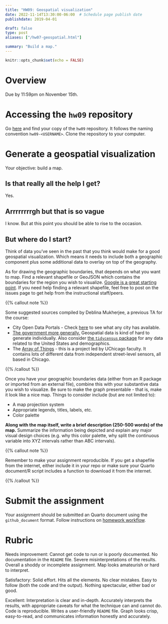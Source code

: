 ```yaml
---
title: "HW09: Geospatial visualization"
date: 2022-11-14T13:30:00-06:00  # Schedule page publish date
publishdate: 2019-04-01

draft: false
type: post
aliases: ["/hw07-geospatial.html"]

summary: "Build a map."
---
```


```r
knitr::opts_chunk$set(echo = FALSE)
```

# Overview

Due by 11:59pm on November 15th.

# Accessing the `hw09` repository

Go [here](https://github.coecis.cornell.edu/cis-fa22) and find your copy of the `hw09` repository. It follows the naming convention `hw09-<USERNAME>`. Clone the repository to your computer.

# Generate a geospatial visualization

Your objective: build a map.

## Is that really all the help I get?

Yes.

## Arrrrrrrrgh but that is so vague

I know. But at this point you should be able to rise to the occasion.

## But where do I start?

Think of data you've seen in the past that you think would make for a good geospatial visualization. Which means it needs to include both a geographic component plus some additional data to overlay on top of the geography.

As for drawing the geographic boundaries, that depends on what you want to map. Find a relevant shapefile or GeoJSON which contains the boundaries for the region you wish to visualize. [Google is a great starting point](https://www.google.com/search?q=where+to+get+shapefiles). If you need help finding a relevant shapefile, feel free to post on the issues page to get help from the instructional staff/peers.

{{% callout note %}}

Some suggested sources compiled by Deblina Mukherjee, a previous TA for the course:

* City Open Data Portals - Check [here](http://us-cities.survey.okfn.org/) to see what any city has available.
* [The government more generally.](https://catalog.data.gov/dataset?metadata_type=geospatial) Geospatial data is kind of hard to generate individually. Also consider [the `tidycensus` package](/notes/vector-maps-practice/) for any data related to the United States and demographics.
* The [Array of Things](https://arrayofthings.github.io/) - this is a project led by UChicago faculty. It contains lots of different data from independent street-level sensors, all based in Chicago. 

{{% /callout %}}

Once you have your geographic boundaries data (either from an R package or imported from an external file), combine this with your substantive data you wish to visualize. Be sure to make the graph presentable - that is, make it look like a nice map. Things to consider include (but are not limited to):

* A map projection system
* Appropriate legends, titles, labels, etc.
* Color palette

**Along with the map itself, write a brief description (250-500 words) of the map.** Summarize the information being depicted and explain any major visual design choices (e.g. why this color palette, why split the continuous variable into XYZ intervals rather than ABC intervals).

{{% callout note %}}

Remember to make your assignment reproducible. If you get a shapefile from the internet, either include it in your repo or make sure your Quarto document/R script includes a function to download it from the internet.

{{% /callout %}}

# Submit the assignment

Your assignment should be submitted an Quarto document using the `github_document` format. Follow instructions on [homework workflow](/faq/homework-guidelines/#homework-workflow).

# Rubric

Needs improvement: Cannot get code to run or is poorly documented. No documentation in the `README` file. Severe misinterpretations of the results. Overall a shoddy or incomplete assignment. Map looks amateurish or hard to interpret.

Satisfactory: Solid effort. Hits all the elements. No clear mistakes. Easy to follow (both the code and the output). Nothing spectacular, either bad or good.

Excellent: Interpretation is clear and in-depth. Accurately interprets the results, with appropriate caveats for what the technique can and cannot do. Code is reproducible. Writes a user-friendly `README` file. Graph looks crisp, easy-to-read, and communicates information honestly and accurately.
